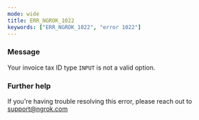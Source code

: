 ```yaml
---
mode: wide
title: ERR_NGROK_1022
keywords: ["ERR_NGROK_1022", "error 1022"]
---
```



### Message

Your invoice tax ID type `INPUT` is not a valid option.

<ErrorDetails />

### Further help

If you're having trouble resolving this error, please reach out to [support@ngrok.com](mailto:support@ngrok.com?subject=Help%20with%20ERR_NGROK_1022)
